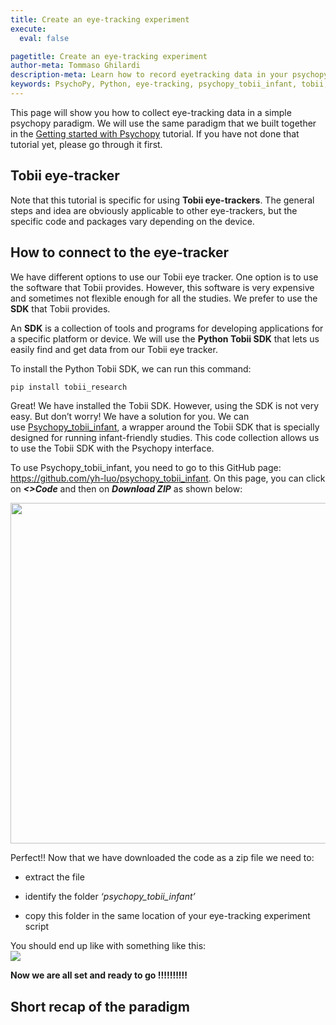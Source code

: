 ```yaml
---
title: Create an eye-tracking experiment
execute:
  eval: false

pagetitle: Create an eye-tracking experiment
author-meta: Tommaso Ghilardi
description-meta: Learn how to record eyetracking data in your psychopy experiment using Tobii SDK and psychopy_tobii_infant.
keywords: PsychoPy, Python, eye-tracking, psychopy_tobii_infant, tobii, experimental psychology, tutorial, experiment, DevStart, developmental science
---
```


This page will show you how to collect eye-tracking data in a simple psychopy paradigm. We will use the same paradigm that we built together in the [Getting started with Psychopy](GettingStartedWithPsychopy.qmd) tutorial. If you have not done that tutorial yet, please go through it first.

::: callout-caution
## Tobii eye-tracker

Note that this tutorial is specific for using **Tobii eye-trackers**. The general steps and idea are obviously applicable to other eye-trackers, but the specific code and packages vary depending on the device.
:::

## How to connect to the eye-tracker

We have different options to use our Tobii eye tracker. One option is to use the software that Tobii provides. However, this software is very expensive and sometimes not flexible enough for all the studies. We prefer to use the **SDK** that Tobii provides.

An **SDK** is a collection of tools and programs for developing applications for a specific platform or device. We will use the **Python Tobii SDK** that lets us easily find and get data from our Tobii eye tracker.

To install the Python Tobii SDK, we can run this command:

``` bash
pip install tobii_research
```

Great! We have installed the Tobii SDK. However, using the SDK is not very easy. But don't worry! We have a solution for you. We can use [Psychopy_tobii_infant](https://github.com/yh-luo/psychopy_tobii_infant), a wrapper around the Tobii SDK that is specially designed for running infant-friendly studies. This code collection allows us to use the Tobii SDK with the Psychopy interface.

To use Psychopy_tobii_infant, you need to go to this GitHub page: <https://github.com/yh-luo/psychopy_tobii_infant>. On this page, you can click on ***\<\>Code*** and then on ***Download ZIP*** as shown below:

![](images/CreateAnEyetrackingExperiment/DowloadPsychopyTobiiInfant.jpg){fig-align="center" width="545"}

Perfect!! Now that we have downloaded the code as a zip file we need to:

-   extract the file

-   identify the folder *'psychopy_tobii_infant'*

-   copy this folder in the same location of your eye-tracking experiment script

You should end up like with something like this:\
![](images/CreateAnEyetrackingExperiment/FinalConfTobiiInfant.png)

**Now we are all set and ready to go !!!!!!!!!!**

## Short recap of the paradigm
